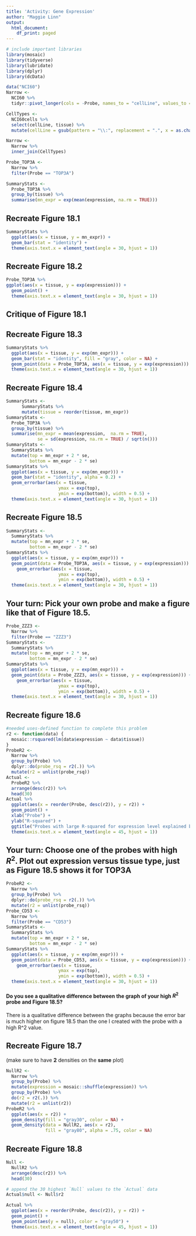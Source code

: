 ```yaml
---
title: 'Activity: Gene Expression'
author: "Maggie Linn"
output:
  html_document:
    df_print: paged
---
```


```r
# include important libraries 
library(mosaic)
library(tidyverse)
library(lubridate)
library(dplyr)
library(dcData)
```

```r
data("NCI60")
Narrow <-
  NCI60 %>%
  tidyr::pivot_longer(cols = -Probe, names_to = "cellLine", values_to = "expression")

CellTypes <-
  NCI60cells %>%
  select(cellLine, tissue) %>%
  mutate(cellLine = gsub(pattern = "\\:", replacement = ".", x = as.character(cellLine)))

Narrow <- 
  Narrow %>%
  inner_join(CellTypes)

Probe_TOP3A <-
  Narrow %>%
  filter(Probe == "TOP3A")

SummaryStats <-
  Probe_TOP3A %>%
  group_by(tissue) %>%
  summarise(mn_expr = exp(mean(expression, na.rm = TRUE)))
```


## Recreate Figure 18.1 

```r
SummaryStats %>% 
  ggplot(aes(x = tissue, y = mn_expr)) +
  geom_bar(stat = "identity") +
  theme(axis.text.x = element_text(angle = 30, hjust = 1))
```


##  Recreate Figure 18.2

```r
Probe_TOP3A %>% 
ggplot(aes(x = tissue, y = exp(expression))) +
  geom_point() +
  theme(axis.text.x = element_text(angle = 30, hjust = 1))
```


## Critique of Figure 18.1



## Recreate Figure 18.3

```r
SummaryStats %>% 
  ggplot(aes(x = tissue, y = exp(mn_expr))) +
  geom_bar(stat = "identity", fill = "gray", color = NA) +
  geom_point(data = Probe_TOP3A, aes(x = tissue, y = exp(expression))) + 
  theme(axis.text.x = element_text(angle = 30, hjust = 1))
```

##  Recreate Figure 18.4

```r
SummaryStats <-  
      SummaryStats %>%  
      mutate(tissue = reorder(tissue, mn_expr)) 
SummaryStats <-
  Probe_TOP3A %>%
  group_by(tissue) %>%
  summarise(mn_expr = mean(expression,  na.rm = TRUE),
            se = sd(expression, na.rm = TRUE) / sqrt(n())) 
SummaryStats <- 
  SummaryStats %>%
  mutate(top = mn_expr + 2 * se,
         bottom = mn_expr - 2 * se) 
SummaryStats %>%
  ggplot(aes(x = tissue, y = exp(mn_expr))) +
  geom_bar(stat = "identity", alpha = 0.2) +
  geom_errorbar(aes(x = tissue, 
                    ymax = exp(top), 
                    ymin = exp(bottom)), width = 0.5) +
  theme(axis.text.x = element_text(angle = 30, hjust = 1))
```

##  Recreate Figure 18.5

```r
SummaryStats <- 
  SummaryStats %>%
  mutate(top = mn_expr + 2 * se,
         bottom = mn_expr - 2 * se) 
SummaryStats %>% 
  ggplot(aes(x = tissue, y = exp(mn_expr))) +
  geom_point(data = Probe_TOP3A, aes(x = tissue, y = exp(expression))) + 
    geom_errorbar(aes(x = tissue, 
                    ymax = exp(top), 
                    ymin = exp(bottom)), width = 0.5) +
  theme(axis.text.x = element_text(angle = 30, hjust = 1))

```


## Your turn: Pick your own probe and make a figure like that of Figure 18.5.

```r
Probe_ZZZ3 <-
  Narrow %>%
  filter(Probe == "ZZZ3")
SummaryStats <- 
  SummaryStats %>%
  mutate(top = mn_expr + 2 * se,
         bottom = mn_expr - 2 * se) 
SummaryStats %>% 
  ggplot(aes(x = tissue, y = exp(mn_expr))) +
  geom_point(data = Probe_ZZZ3, aes(x = tissue, y = exp(expression))) + 
    geom_errorbar(aes(x = tissue, 
                    ymax = exp(top), 
                    ymin = exp(bottom)), width = 0.5) +
  theme(axis.text.x = element_text(angle = 30, hjust = 1))

```

## Recreate figure 18.6 

```r
#needed uses-defined function to complete this problem 
r2 <- function(data) {
  mosaic::rsquared(lm(data$expression ~ data$tissue))
}
ProbeR2 <- 
  Narrow %>% 
  group_by(Probe) %>%
  dplyr::do(probe_rsq = r2(.)) %>%
  mutate(r2 = unlist(probe_rsq))
Actual <-
  ProbeR2 %>%
  arrange(desc(r2)) %>%
  head(30) 
Actual %>%
  ggplot(aes(x = reorder(Probe, desc(r2)), y = r2)) +
  geom_point() + 
  xlab("Probe") + 
  ylab("R-squared") + 
  ggtitle("Probes with large R-squared for expression level explained by tissue type") + 
  theme(axis.text.x = element_text(angle = 45, hjust = 1))
```

## Your turn: Choose one of the probes with high $R^2$. Plot out expression versus tissue type, just as Figure 18.5 shows it for TOP3A

```r
ProbeR2 <- 
  Narrow %>% 
  group_by(Probe) %>%
  dplyr::do(probe_rsq = r2(.)) %>%
  mutate(r2 = unlist(probe_rsq))
Probe_CD53 <-
  Narrow %>%
  filter(Probe == "CD53")
SummaryStats <- 
  SummaryStats %>%
  mutate(top = mn_expr + 2 * se,
         bottom = mn_expr - 2 * se) 
SummaryStats %>% 
  ggplot(aes(x = tissue, y = exp(mn_expr))) +
  geom_point(data = Probe_CD53, aes(x = tissue, y = exp(expression))) + 
    geom_errorbar(aes(x = tissue, 
                    ymax = exp(top), 
                    ymin = exp(bottom)), width = 0.5) +
  theme(axis.text.x = element_text(angle = 30, hjust = 1))

```


#### Do you see a qualitative difference between the graph of your high $R^2$ probe and Figure 18.5?

There is a qualitative difference between the graphs because the error bar is much higher on figure 18.5 than the one I created with the probe with a high R^2 value.

## Recreate Figure 18.7 

(make sure to have **2** densities on the **same** plot)

```r

NullR2 <-
  Narrow %>%
  group_by(Probe) %>%
  mutate(expression = mosaic::shuffle(expression)) %>%
  group_by(Probe) %>%
  do(r2 = r2(.)) %>%
  mutate(r2 = unlist(r2))
ProbeR2 %>%
  ggplot(aes(x = r2)) + 
  geom_density(fill = "gray30", color = NA) +
  geom_density(data = NullR2, aes(x = r2), 
               fill = "gray80", alpha = .75, color = NA)

```

## Recreate Figure 18.8


```r

Null <-
  NullR2 %>% 
  arrange(desc(r2)) %>%
  head(30) 

# append the 30 highest `Null` values to the `Actual` data
Actual$null <- Null$r2

Actual %>%
  ggplot(aes(x = reorder(Probe, desc(r2)), y = r2)) +
  geom_point() + 
  geom_point(aes(y = null), color = "gray50") +
  theme(axis.text.x = element_text(angle = 45, hjust = 1))

```



